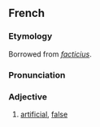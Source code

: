 ==French==
===Etymology===
Borrowed from {{L.|fr}} ''[[facticius]]''.

===Pronunciation===
{{IPA|/faktis/}}

===Adjective===
{{fr-adj|feminine=factice}}

# [[artificial]], [[false]]